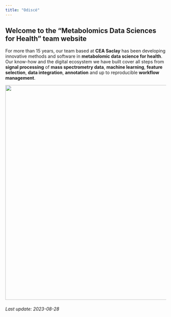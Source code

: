 ```yaml
---
title: "Odiscé"
---
```


## Welcome to the "Metabolomics Data Sciences for Health" team website

For more than 15 years, our team based at **CEA Saclay** has been developing innovative methods and software in **metabolomic data science for health**. Our know-how and the digital ecosystem we have built cover all steps from **signal processing** of **mass spectrometry data**, **machine learning**, **feature selection**, **data integration**, **annotation** and up to reproducible **workflow management**.

![](images/odisce.png){width="673"}

###### Last update: 2023-08-28
